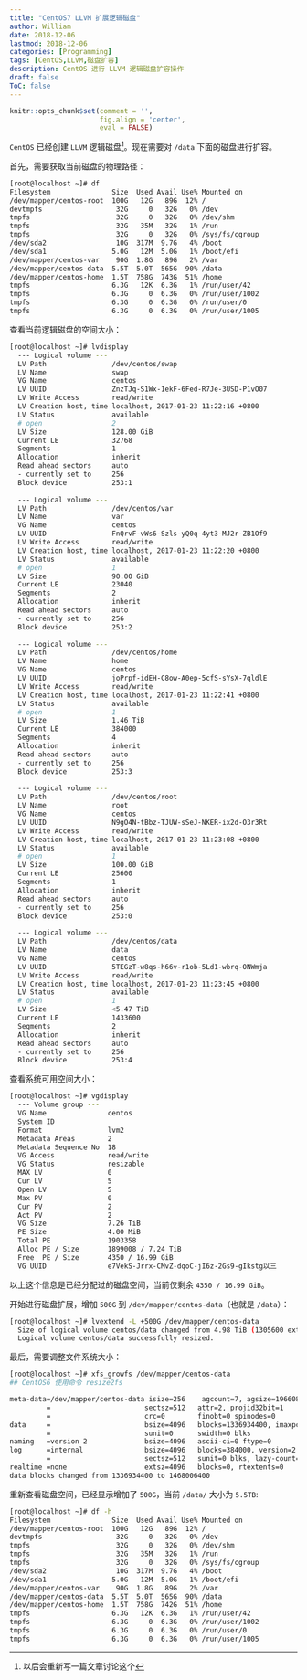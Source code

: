 ```yaml
---
title: "CentOS7 LLVM 扩展逻辑磁盘"
author: William
date: 2018-12-06
lastmod: 2018-12-06
categories: [Programming]
tags: [CentOS,LLVM,磁盘扩容]
description: CentOS 进行 LLVM 逻辑磁盘扩容操作
draft: false
ToC: false
---
```


```r
knitr::opts_chunk$set(comment = '',
                      fig.align = 'center',
                      eval = FALSE)
```

`CentOS` 已经创建 `LLVM` 逻辑磁盘^[以后会重新写一篇文章讨论这个]。现在需要对 `/data` 下面的磁盘进行扩容。

首先，需要获取当前磁盘的物理路径：

```bash
[root@localhost ~]# df
Filesystem               Size  Used Avail Use% Mounted on
/dev/mapper/centos-root  100G   12G   89G  12% /
devtmpfs                  32G     0   32G   0% /dev
tmpfs                     32G     0   32G   0% /dev/shm
tmpfs                     32G   35M   32G   1% /run
tmpfs                     32G     0   32G   0% /sys/fs/cgroup
/dev/sda2                 10G  317M  9.7G   4% /boot
/dev/sda1                5.0G   12M  5.0G   1% /boot/efi
/dev/mapper/centos-var    90G  1.8G   89G   2% /var
/dev/mapper/centos-data  5.5T  5.0T  565G  90% /data
/dev/mapper/centos-home  1.5T  758G  743G  51% /home
tmpfs                    6.3G   12K  6.3G   1% /run/user/42
tmpfs                    6.3G     0  6.3G   0% /run/user/1002
tmpfs                    6.3G     0  6.3G   0% /run/user/0
tmpfs                    6.3G     0  6.3G   0% /run/user/1005
```

查看当前逻辑磁盘的空间大小：

```bash
[root@localhost ~]# lvdisplay
  --- Logical volume ---
  LV Path                /dev/centos/swap
  LV Name                swap
  VG Name                centos
  LV UUID                ZnzTJq-S1Wx-1ekF-6Fed-R7Je-3USD-P1vO07
  LV Write Access        read/write
  LV Creation host, time localhost, 2017-01-23 11:22:16 +0800
  LV Status              available
  # open                 2
  LV Size                128.00 GiB
  Current LE             32768
  Segments               1
  Allocation             inherit
  Read ahead sectors     auto
  - currently set to     256
  Block device           253:1
   
  --- Logical volume ---
  LV Path                /dev/centos/var
  LV Name                var
  VG Name                centos
  LV UUID                FnQrvF-vWs6-Szls-yQ0q-4yt3-MJ2r-ZB1Of9
  LV Write Access        read/write
  LV Creation host, time localhost, 2017-01-23 11:22:20 +0800
  LV Status              available
  # open                 1
  LV Size                90.00 GiB
  Current LE             23040
  Segments               2
  Allocation             inherit
  Read ahead sectors     auto
  - currently set to     256
  Block device           253:2
   
  --- Logical volume ---
  LV Path                /dev/centos/home
  LV Name                home
  VG Name                centos
  LV UUID                joPrpf-idEH-C8ow-A0ep-5cfS-sYsX-7qldlE
  LV Write Access        read/write
  LV Creation host, time localhost, 2017-01-23 11:22:41 +0800
  LV Status              available
  # open                 1
  LV Size                1.46 TiB
  Current LE             384000
  Segments               4
  Allocation             inherit
  Read ahead sectors     auto
  - currently set to     256
  Block device           253:3
   
  --- Logical volume ---
  LV Path                /dev/centos/root
  LV Name                root
  VG Name                centos
  LV UUID                N9gO4N-tBbz-TJUW-sSeJ-NKER-ix2d-O3r3Rt
  LV Write Access        read/write
  LV Creation host, time localhost, 2017-01-23 11:23:08 +0800
  LV Status              available
  # open                 1
  LV Size                100.00 GiB
  Current LE             25600
  Segments               1
  Allocation             inherit
  Read ahead sectors     auto
  - currently set to     256
  Block device           253:0
   
  --- Logical volume ---
  LV Path                /dev/centos/data
  LV Name                data
  VG Name                centos
  LV UUID                5TEGzT-w8qs-h66v-r1ob-5Ld1-wbrq-ONWmja
  LV Write Access        read/write
  LV Creation host, time localhost, 2017-01-23 11:23:45 +0800
  LV Status              available
  # open                 1
  LV Size                <5.47 TiB
  Current LE             1433600
  Segments               2
  Allocation             inherit
  Read ahead sectors     auto
  - currently set to     256
  Block device           253:4
```

查看系统可用空间大小：

```bash
[root@localhost ~]# vgdisplay
  --- Volume group ---
  VG Name               centos
  System ID             
  Format                lvm2
  Metadata Areas        2
  Metadata Sequence No  18
  VG Access             read/write
  VG Status             resizable
  MAX LV                0
  Cur LV                5
  Open LV               5
  Max PV                0
  Cur PV                2
  Act PV                2
  VG Size               7.26 TiB
  PE Size               4.00 MiB
  Total PE              1903358
  Alloc PE / Size       1899008 / 7.24 TiB
  Free  PE / Size       4350 / 16.99 GiB
  VG UUID               e7VekS-Jrrx-CMvZ-dqoC-jI6z-2Gs9-gIkstg以三
```

以上这个信息是已经分配过的磁盘空间，当前仅剩余 `4350 / 16.99 GiB`。

开始进行磁盘扩展，增加 `500G` 到 `/dev/mapper/centos-data`（也就是 `/data`）：

```bash
[root@localhost ~]# lvextend -L +500G /dev/mapper/centos-data
  Size of logical volume centos/data changed from 4.98 TiB (1305600 extents) to <5.47 TiB (1433600 extents).
  Logical volume centos/data successfully resized.
```

最后，需要调整文件系统大小：

```bash
[root@localhost ~]# xfs_growfs /dev/mapper/centos-data
## CentOS6 使用命令 resize2fs

meta-data=/dev/mapper/centos-data isize=256    agcount=7, agsize=196608000 blks
         =                       sectsz=512   attr=2, projid32bit=1
         =                       crc=0        finobt=0 spinodes=0
data     =                       bsize=4096   blocks=1336934400, imaxpct=5
         =                       sunit=0      swidth=0 blks
naming   =version 2              bsize=4096   ascii-ci=0 ftype=0
log      =internal               bsize=4096   blocks=384000, version=2
         =                       sectsz=512   sunit=0 blks, lazy-count=1
realtime =none                   extsz=4096   blocks=0, rtextents=0
data blocks changed from 1336934400 to 1468006400
```

重新查看磁盘空间，已经显示增加了 `500G`，当前 `/data/` 大小为 `5.5TB`:

```bash
[root@localhost ~]# df -h
Filesystem               Size  Used Avail Use% Mounted on
/dev/mapper/centos-root  100G   12G   89G  12% /
devtmpfs                  32G     0   32G   0% /dev
tmpfs                     32G     0   32G   0% /dev/shm
tmpfs                     32G   35M   32G   1% /run
tmpfs                     32G     0   32G   0% /sys/fs/cgroup
/dev/sda2                 10G  317M  9.7G   4% /boot
/dev/sda1                5.0G   12M  5.0G   1% /boot/efi
/dev/mapper/centos-var    90G  1.8G   89G   2% /var
/dev/mapper/centos-data  5.5T  5.0T  565G  90% /data
/dev/mapper/centos-home  1.5T  758G  742G  51% /home
tmpfs                    6.3G   12K  6.3G   1% /run/user/42
tmpfs                    6.3G     0  6.3G   0% /run/user/1002
tmpfs                    6.3G     0  6.3G   0% /run/user/0
tmpfs                    6.3G     0  6.3G   0% /run/user/1005
```

